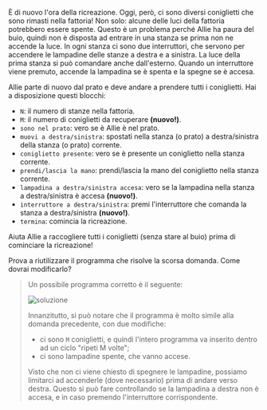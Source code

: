 
È di nuovo l'ora della ricreazione. Oggi, però, ci sono diversi coniglietti che sono rimasti nella fattoria!
Non solo: alcune delle luci della fattoria potrebbero essere spente. Questo è un problema perché Allie ha paura del buio,
quindi non è disposta ad entrare in una stanza se prima non ne accende la luce. In ogni stanza ci sono due interruttori,
che servono per accendere le lampadine delle stanze a destra e a sinistra. La luce della prima stanza si può comandare anche dall'esterno.
Quando un interruttore viene premuto, accende la lampadina se è spenta e la spegne se è accesa.

Allie parte di nuovo dal prato e deve andare a prendere tutti i coniglietti. Hai a disposizione questi blocchi:

- `N`: il numero di stanze nella fattoria.
- `M`: il numero di coniglietti da recuperare **(nuovo!)**.
- `sono nel prato`: vero se è Allie è nel prato.
- `muovi a destra/sinistra`: spostati nella stanza (o prato) a destra/sinistra della stanza (o prato) corrente.
- `coniglietto presente`: vero se è presente un coniglietto nella stanza corrente.
- `prendi/lascia la mano`: prendi/lascia la mano del coniglietto nella stanza corrente.
- `lampadina a destra/sinistra accesa`: vero se la lampadina nella stanza a destra/sinistra è accesa **(nuovo!)**.
- `interruttore a destra/sinistra`: premi l'interruttore che comanda la stanza a destra/sinistra **(nuovo!)**.
- `termina`: comincia la ricreazione.

Aiuta Allie a raccogliere tutti i coniglietti (senza stare al buio) prima di cominciare la ricreazione!

<Hint>
  Prova a riutilizzare il programma che risolve la scorsa domanda. Come dovrai modificarlo?
</Hint>

<Blockly
  toolbox={toolbox}
  customBlocks={customBlocks}
  initialBlocks={initialBlocks}
  testcases={testcases}
  visualizer={Visualizer}
/>

> Un possibile programma corretto è il seguente:
>
> ![soluzione](sol.png)
>
> Innanzitutto, si può notare che il programma è molto simile alla domanda precedente, con due modifiche:
> - ci sono `M` coniglietti, e quindi l'intero programma va inserito dentro ad un ciclo "ripeti M volte";
> - ci sono lampadine spente, che vanno accese.
>
> Visto che non ci viene chiesto di spegnere le lampadine, possiamo limitarci ad accenderle (dove necessario)
> prima di andare verso destra. Questo si può fare controllando se la lampadina a destra non è accesa,
> e in caso premendo l'interruttore corrispondente.

